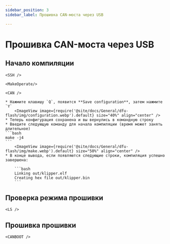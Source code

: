 ```yaml
---
sidebar_position: 3
sidebar_label: Прошивка CAN-моста через USB

---
```




# Прошивка CAN-моста через USB

## Начало компиляции

    <SSH />

    <MakeOperate/>

    <CAN />

    * Нажмите клавишу `Q`, появится **Save configuration**, затем нажмите `Y`
        <ImageView image={require('@site/docs/General/dfu-flash/img/configuration.webp').default} size="40%" align="center" />
    * Теперь конфигурация сохранена и вы вернулись в командную строку
    * Введите следующую команду для начала компиляции (время может занять длительное)
    ```bash
    make -j4
    ```
        <ImageView image={require('@site/docs/General/dfu-flash/img/make.webp').default} size="50%" align="center" />
    * В конце вывода, если появляются следующие строки, компиляция успешно завершена:

        ```bash
        Linking out/klipper.elf
        Creating hex file out/klipper.bin
        ```

## Проверка режима прошивки

    <LS />

## Прошивка прошивки
    
    <CANBOOT />
